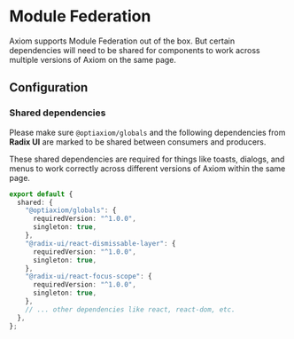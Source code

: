 # Module Federation

Axiom supports Module Federation out of the box. But certain dependencies will need to be shared for components to work across multiple versions of Axiom on the same page.

## Configuration

### Shared dependencies

Please make sure `@optiaxiom/globals` and the following dependencies from **Radix UI** are marked to be shared between consumers and producers.

These shared dependencies are required for things like toasts, dialogs, and menus to work correctly across different versions of Axiom within the same page.

```ts
export default {
  shared: {
    "@optiaxiom/globals": {
      requiredVersion: "^1.0.0",
      singleton: true,
    },
    "@radix-ui/react-dismissable-layer": {
      requiredVersion: "^1.0.0",
      singleton: true,
    },
    "@radix-ui/react-focus-scope": {
      requiredVersion: "^1.0.0",
      singleton: true,
    },
    // ... other dependencies like react, react-dom, etc.
  },
};
```
